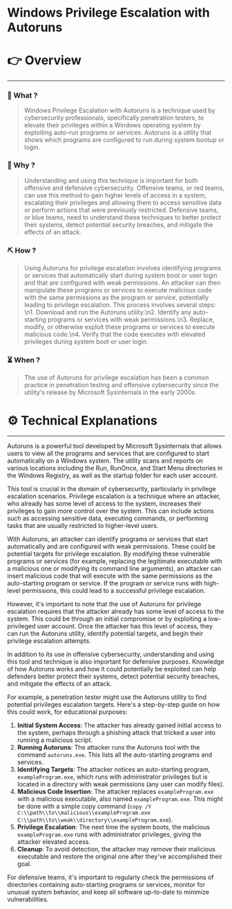 # Windows Privilege Escalation with Autoruns


# 👉 Overview

---

### 👀 What ?

> Windows Privilege Escalation with Autoruns is a technique used by cybersecurity professionals, specifically penetration testers, to elevate their privileges within a Windows operating system by exploiting auto-run programs or services. Autoruns is a utility that shows which programs are configured to run during system bootup or login.
> 

### 🧐 Why ?

> Understanding and using this technique is important for both offensive and defensive cybersecurity. Offensive teams, or red teams, can use this method to gain higher levels of access in a system, escalating their privileges and allowing them to access sensitive data or perform actions that were previously restricted. Defensive teams, or blue teams, need to understand these techniques to better protect their systems, detect potential security breaches, and mitigate the effects of an attack.
> 

### ⛏️ How ?

> Using Autoruns for privilege escalation involves identifying programs or services that automatically start during system boot or user login and that are configured with weak permissions. An attacker can then manipulate these programs or services to execute malicious code with the same permissions as the program or service, potentially leading to privilege escalation. This process involves several steps: \n1. Download and run the Autoruns utility.\n2. Identify any auto-starting programs or services with weak permissions.\n3. Replace, modify, or otherwise exploit these programs or services to execute malicious code.\n4. Verify that the code executes with elevated privileges during system boot or user login.
> 

### ⏳ When ?

> The use of Autoruns for privilege escalation has been a common practice in penetration testing and offensive cybersecurity since the utility's release by Microsoft Sysinternals in the early 2000s.
> 

# ⚙️ Technical Explanations

---

Autoruns is a powerful tool developed by Microsoft Sysinternals that allows users to view all the programs and services that are configured to start automatically on a Windows system. The utility scans and reports on various locations including the Run, RunOnce, and Start Menu directories in the Windows Registry, as well as the startup folder for each user account.

This tool is crucial in the domain of cybersecurity, particularly in privilege escalation scenarios. Privilege escalation is a technique where an attacker, who already has some level of access to the system, increases their privileges to gain more control over the system. This can include actions such as accessing sensitive data, executing commands, or performing tasks that are usually restricted to higher-level users.

With Autoruns, an attacker can identify programs or services that start automatically and are configured with weak permissions. These could be potential targets for privilege escalation. By modifying these vulnerable programs or services (for example, replacing the legitimate executable with a malicious one or modifying its command line arguments), an attacker can insert malicious code that will execute with the same permissions as the auto-starting program or service. If the program or service runs with high-level permissions, this could lead to a successful privilege escalation.

However, it's important to note that the use of Autoruns for privilege escalation requires that the attacker already has some level of access to the system. This could be through an initial compromise or by exploiting a low-privileged user account. Once the attacker has this level of access, they can run the Autoruns utility, identify potential targets, and begin their privilege escalation attempts.

In addition to its use in offensive cybersecurity, understanding and using this tool and technique is also important for defensive purposes. Knowledge of how Autoruns works and how it could potentially be exploited can help defenders better protect their systems, detect potential security breaches, and mitigate the effects of an attack.

For example, a penetration tester might use the Autoruns utility to find potential privileges escalation targets. Here's a step-by-step guide on how this could work, for educational purposes:

1. **Initial System Access**: The attacker has already gained initial access to the system, perhaps through a phishing attack that tricked a user into running a malicious script.
2. **Running Autoruns**: The attacker runs the Autoruns tool with the command `autoruns.exe`. This lists all the auto-starting programs and services.
3. **Identifying Targets**: The attacker notices an auto-starting program, `exampleProgram.exe`, which runs with administrator privileges but is located in a directory with weak permissions (any user can modify files).
4. **Malicious Code Insertion**: The attacker replaces `exampleProgram.exe` with a malicious executable, also named `exampleProgram.exe`. This might be done with a simple copy command (`copy /Y C:\\path\\to\\malicious\\exampleProgram.exe C:\\path\\to\\weak\\directory\\exampleProgram.exe`).
5. **Privilege Escalation**: The next time the system boots, the malicious `exampleProgram.exe` runs with administrator privileges, giving the attacker elevated access.
6. **Cleanup**: To avoid detection, the attacker may remove their malicious executable and restore the original one after they've accomplished their goal.

For defensive teams, it's important to regularly check the permissions of directories containing auto-starting programs or services, monitor for unusual system behavior, and keep all software up-to-date to minimize vulnerabilities.

